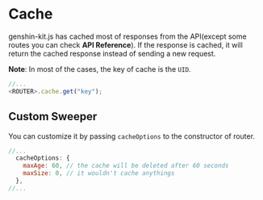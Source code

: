 # Cache

genshin-kit.js has cached most of responses from the API(except some routes you can check **API Reference**).
If the response is cached, it will return the cached response instead of sending a new request.

**Note**: In most of the cases, the key of cache is the `UID`.

```javascript
//...
<ROUTER>.cache.get("key");
```

## Custom Sweeper

You can customize it by passing `cacheOptions` to the constructor of router.

```javascript
//...
  cacheOptions: {
    maxAge: 60, // the cache will be deleted after 60 seconds
    maxSize: 0, // it wouldn't cache anythings
  },
//...
```
